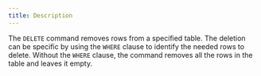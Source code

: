 ```yaml
---
title: Description
---
```


The `DELETE` command removes rows from a specified table. The deletion can be specific by using the `WHERE`
clause to identify the needed rows to delete. Without the `WHERE` clause, the command removes all the rows in
the table and leaves it empty.